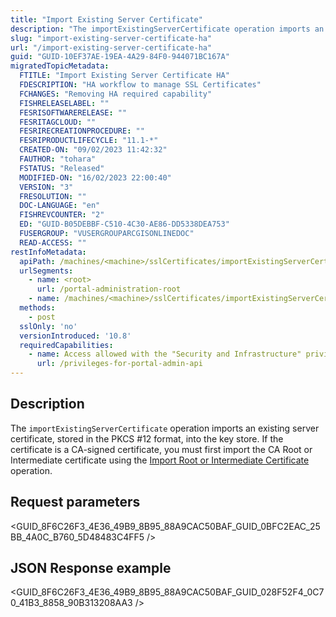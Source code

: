```yaml
---
title: "Import Existing Server Certificate"
description: "The importExistingServerCertificate operation imports an existing server certificate into the key store. This operation is only available for highly available portals."
slug: "import-existing-server-certificate-ha"
url: "/import-existing-server-certificate-ha"
guid: "GUID-10EF37AE-19EA-4A29-84F0-944071BC167A"
migratedTopicMetadata:
  FTITLE: "Import Existing Server Certificate HA"
  FDESCRIPTION: "HA workflow to manage SSL Certificates"
  FCHANGES: "Removing HA required capability"
  FISHRELEASELABEL: ""
  FESRISOFTWARERELEASE: ""
  FESRITAGCLOUD: ""
  FESRIRECREATIONPROCEDURE: ""
  FESRIPRODUCTLIFECYCLE: "11.1-*"
  CREATED-ON: "09/02/2023 11:42:32"
  FAUTHOR: "tohara"
  FSTATUS: "Released"
  MODIFIED-ON: "16/02/2023 22:00:40"
  VERSION: "3"
  FRESOLUTION: ""
  DOC-LANGUAGE: "en"
  FISHREVCOUNTER: "2"
  ED: "GUID-B05DEBBF-C510-4C30-AE86-DD5338DEA753"
  FUSERGROUP: "VUSERGROUPARCGISONLINEDOC"
  READ-ACCESS: ""
restInfoMetadata:
  apiPath: /machines/<machine>/sslCertificates/importExistingServerCertificate
  urlSegments:
    - name: <root>
      url: /portal-administration-root
    - name: /machines/<machine>/sslCertificates/importExistingServerCertificate
  methods:
    - post
  sslOnly: 'no'
  versionIntroduced: '10.8'
  requiredCapabilities:
    - name: Access allowed with the "Security and Infrastructure" privilege
      url: /privileges-for-portal-admin-api
---
```



## Description

The `importExistingServerCertificate` operation imports an existing server certificate, stored in the PKCS #12 format, into the key store. If the certificate is a CA-signed certificate, you must first import the CA Root or Intermediate certificate using the [Import Root or Intermediate Certificate](/import-root-or-intermediate-certificate-ha) operation.

##  Request parameters

<GUID_8F6C26F3_4E36_49B9_8B95_88A9CAC50BAF_GUID_0BFC2EAC_25BB_4A0C_B760_5D48483C4FF5 />

## JSON Response example

<GUID_8F6C26F3_4E36_49B9_8B95_88A9CAC50BAF_GUID_028F52F4_0C70_41B3_8858_90B313208AA3 />
